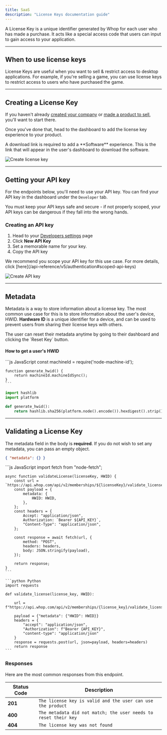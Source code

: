 ```yaml
---
title: SaaS
description: "License Keys documentation guide"
---
```


A License Key is a unique identifier generated by Whop for each user who has made a purchase. It acts like a special access code that users can input to gain access to your application.

---

## When to use license keys

License Keys are useful when you want to sell & restrict access to desktop applications. For example, if you're selling a game, you can use license keys to restrict access to users who have purchased the game.

---

## Creating a License Key

If you haven't already [created your company](https://docs.whop.com/creating-company) or [made a product to sell](https://docs.whop.com/creating-company#creating-your-first-product), you'll want to start there.

Once you've done that, head to the dashboard to add the license key experience to your product.

<Warning>
  A download link is required to add a **Software** experience. This is the link
  that will appear in the user's dashboard to download the software.
</Warning>

![Create license key](https://dev-docs-weld.vercel.app/newsoftware.gif)

---

## Getting your API key

For the endpoints below, you'll need to use your API key. You can find your API key in the dashboard under the `Developer` tab.

<Warning>
  You must keep your API keys safe and secure - if not properly scoped, your API
  keys can be dangerous if they fall into the wrong hands.
</Warning>

### Creating an API key

1. Head to your [Developers settings](https://dash.whop.com/settings/developer) page
2. Click **New API Key**
3. Set a memorable name for your key.
4. Copy the API key

<Note>
  We recommend you scope your API key for this use case. For more details, click
  [here](/api-reference/v5/authentication#scoped-api-keys)

</Note>

![Create API key](https://dev-docs-weld.vercel.app/newapikey.gif)

---

## Metadata

Metadata is a way to store information about a license key. The most common use case for this is to store information about the user's device, HWID. **Hardware ID** is a unique identifier for a device, and can be used to prevent users from sharing their license keys with others.

<Warning>
  The user can reset their metadata anytime by going to their dashboard and
  clicking the `Reset Key` button.
</Warning>

#### How to get a user's HWID

<CodeGroup>
    ```js JavaScript
    const machineId = require('node-machine-id');

    function generate_hwid() {
        return machineId.machineIdSync();
    }
    ```

```python Python
import hashlib
import platform

def generate_hwid():
    return hashlib.sha256(platform.node().encode()).hexdigest().strip()
```

</CodeGroup>

---

## Validating a License Key

The metadata field in the body is **required**. If you do not wish to set any metadata, you can pass an empty object.

```json
{ "metadata": {} }
```

<CodeGroup>
    ```js JavaScript
    import fetch from "node-fetch";

    async function validateLicense(licenseKey, HWID) {
        const url = `https://api.whop.com/api/v2/memberships/${licenseKey}/validate_license`;
        const payload = {
            metadata: {
                HWID: HWID,
            },
        };
        const headers = {
            Accept: "application/json",
            Authorization: `Bearer ${API_KEY}`,
            "Content-Type": "application/json",
        };

        const response = await fetch(url, {
            method: "POST",
            headers: headers,
            body: JSON.stringify(payload),
        });

        return response;
    }
    ```

    ```python Python
    import requests

    def validate_license(license_key, HWID):

        url = f"https://api.whop.com/api/v2/memberships/{license_key}/validate_license"

        payload = {"metadata": {"HWID": HWID}}
        headers = {
            "accept": "application/json",
            "Authorization": f"Bearer {API_KEY}",
            "content-type": "application/json"
        }
        response = requests.post(url, json=payload, headers=headers)
        return response
    ```

</CodeGroup>

### Responses

Here are the most common responses from this endpoint.

| Status Code | Description                                                     |
| ----------- | --------------------------------------------------------------- |
| **201**     | `The license key is valid and the user can use the product`     |
| **400**     | `The metadata did not match; the user needs to reset their key` |
| **404**     | `The license key was not found     `                            |
